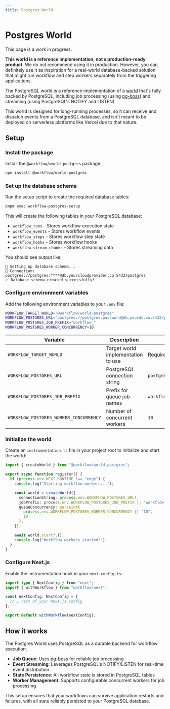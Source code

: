 ```yaml
---
title: Postgres World
---
```



# Postgres World

<Callout type="wip">

This page is a work in progress.

</Callout>

<p />

<Callout type="info">

**This world is a reference implementation, not a production-ready product.** We do not recommend using it in production. However, you can definitely use it as inspiration for a real-world database-backed solution that might run workflow and step workers separately from the triggering applications.

</Callout>

The PostgreSQL world is a reference implementation of a [world](/docs/deploying/world) that's fully backed by PostgreSQL, including job processing (using [pg-boss](https://github.com/timgit/pg-boss)) and streaming (using PostgreSQL's NOTIFY and LISTEN).

This world is designed for long-running processes, so it can receive and dispatch events from a PostgreSQL database, and isn't meant to be deployed on serverless platforms like Vercel due to that nature.

## Setup

<Steps>

### Install the package

Install the `@workflow/world-postgres` package:

```bash
npm install @workflow/world-postgres
```

### Set up the database schema

Run the setup script to create the required database tables:

```bash
pnpm exec workflow-postgres-setup
```

This will create the following tables in your PostgreSQL database:

- `workflow_runs` - Stores workflow execution state
- `workflow_events` - Stores workflow events
- `workflow_steps` - Stores workflow step state
- `workflow_hooks` - Stores workflow hooks
- `workflow_stream_chunks` - Stores streaming data

You should see output like:

```
🔧 Setting up database schema...
📍 Connection: postgres://postgres:****@db.yourcloudprovider.co:5432/postgres
✅ Database schema created successfully!
```

### Configure environment variables

Add the following environment variables to your `.env` file:

```bash
WORKFLOW_TARGET_WORLD="@workflow/world-postgres"
WORKFLOW_POSTGRES_URL="postgres://postgres:password@db.yourdb.co:5432/postgres"
WORKFLOW_POSTGRES_JOB_PREFIX="workflow_"
WORKFLOW_POSTGRES_WORKER_CONCURRENCY=10
```

| Variable                               | Description                        | Default                                       |
| -------------------------------------- | ---------------------------------- | --------------------------------------------- |
| `WORKFLOW_TARGET_WORLD`                | Target world implementation to use | Required                                      |
| `WORKFLOW_POSTGRES_URL`                | PostgreSQL connection string       | `postgres://world:world@localhost:5432/world` |
| `WORKFLOW_POSTGRES_JOB_PREFIX`         | Prefix for queue job names         | `workflow_`                                   |
| `WORKFLOW_POSTGRES_WORKER_CONCURRENCY` | Number of concurrent workers       | `10`                                          |

### Initialize the world

Create an `instrumentation.ts` file in your project root to initialize and start the world:

```ts title="instrumentation.ts"
import { createWorld } from "@workflow/world-postgres";

export async function register() {
  if (process.env.NEXT_RUNTIME !== "edge") {
    console.log("Starting workflow workers...");

    const world = createWorld({
      connectionString: process.env.WORKFLOW_POSTGRES_URL!,
      jobPrefix: process.env.WORKFLOW_POSTGRES_JOB_PREFIX || "workflow_",
      queueConcurrency: parseInt(
        process.env.WORKFLOW_POSTGRES_WORKER_CONCURRENCY || "10",
        10
      ),
    });

    await world.start?.();
    console.log("Workflow workers started!");
  }
}
```

### Configure Next.js

Enable the instrumentation hook in your `next.config.ts`:

```ts title="next.config.ts"
import type { NextConfig } from "next";
import { withWorkflow } from "workflow/next";

const nextConfig: NextConfig = {
  // … rest of your Next.js config
};

export default withWorkflow(nextConfig);
```

</Steps>

## How it works

The Postgres World uses PostgreSQL as a durable backend for workflow execution:

- **Job Queue**: Uses [pg-boss](https://github.com/timgit/pg-boss) for reliable job processing
- **Event Streaming**: Leverages PostgreSQL's NOTIFY/LISTEN for real-time event distribution
- **State Persistence**: All workflow state is stored in PostgreSQL tables
- **Worker Management**: Supports configurable concurrent workers for job processing

This setup ensures that your workflows can survive application restarts and failures, with all state reliably persisted to your PostgreSQL database.
